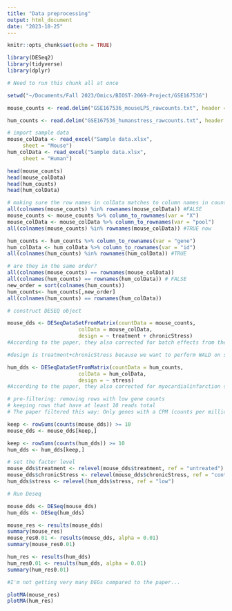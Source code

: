 ```yaml
---
title: "Data preprocessing"
output: html_document
date: "2023-10-25"
---
```


```r
knitr::opts_chunk$set(echo = TRUE)
```

```r
library(DESeq2)
library(tidyverse)
library(dplyr)
```


```r
# Need to run this chunk all at once

setwd("~/Documents/Fall 2023/Omics/BIOST-2069-Project/GSE167536")

mouse_counts <- read.delim("GSE167536_mouseLPS_rawcounts.txt", header = TRUE, sep = ",")

hum_counts <- read.delim("GSE167536_humanstress_rawcounts.txt", header = TRUE, sep = ",")

# import sample data
mouse_colData <- read_excel("Sample data.xlsx", 
     sheet = "Mouse")
hum_colData <- read_excel("Sample data.xlsx", 
     sheet = "Human")
```

```r
head(mouse_counts)
head(mouse_colData)
head(hum_counts)
head(hum_colData)
```

```r
# making sure the row names in colData matches to column names in counts_data
all(colnames(mouse_counts) %in% rownames(mouse_colData)) #FALSE
mouse_counts <- mouse_counts %>% column_to_rownames(var = "X")
mouse_colData <- mouse_colData %>% column_to_rownames(var = "pool")
all(colnames(mouse_counts) %in% rownames(mouse_colData)) #TRUE now

hum_counts <- hum_counts %>% column_to_rownames(var = "gene")
hum_colData <- hum_colData %>% column_to_rownames(var = "id")
all(colnames(hum_counts) %in% rownames(hum_colData)) #TRUE

# are they in the same order?
all(colnames(mouse_counts) == rownames(mouse_colData))
all(colnames(hum_counts) == rownames(hum_colData)) # FALSE
new_order = sort(colnames(hum_counts))
hum_counts<- hum_counts[,new_order]
all(colnames(hum_counts) == rownames(hum_colData))
```

```r
# construct DESEQ object

mouse_dds <- DESeqDataSetFromMatrix(countData = mouse_counts,
                       colData = mouse_colData,
                       design = ~ treatment + chronicStress)
#According to the paper, they also corrected for batch effects from the pool... not sure about that so did not include

#design is treatment+chronicStress because we want to perform WALD on stress, regressing out LPS. This is what it states in paper.

hum_dds <- DESeqDataSetFromMatrix(countData = hum_counts,
                       colData = hum_colData,
                       design = ~ stress)
#According to the paper, they also corrected for myocardialinfarction status but we don't have that data?

# pre-filtering: removing rows with low gene counts
# keeping rows that have at least 10 reads total
# The paper filtered this way: Only genes with a CPM (counts per million) > 5 in at least 2 samples were included. I fee; like this way is pretty much the same.

keep <- rowSums(counts(mouse_dds)) >= 10
mouse_dds <- mouse_dds[keep,]

keep <- rowSums(counts(hum_dds)) >= 10
hum_dds <- hum_dds[keep,]

# set the factor level
mouse_dds$treatment <- relevel(mouse_dds$treatment, ref = "untreated")
mouse_dds$chronicStress <- relevel(mouse_dds$chronicStress, ref = "control")
hum_dds$stress <- relevel(hum_dds$stress, ref = "low")

```

```r
# Run Deseq

mouse_dds <- DESeq(mouse_dds)
hum_dds <- DESeq(hum_dds)

mouse_res <- results(mouse_dds)
summary(mouse_res)
mouse_res0.01 <- results(mouse_dds, alpha = 0.01)
summary(mouse_res0.01)

hum_res <- results(hum_dds)
hum_res0.01 <- results(hum_dds, alpha = 0.01)
summary(hum_res0.01)

#I'm not getting very many DEGs compared to the paper...
```

```r
plotMA(mouse_res)
plotMA(hum_res)
```
